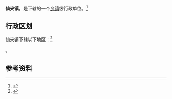 {{中国乡级行政区|35/05/25/117/000}}

'''仙夹镇'''，是{{PRC admin/fullname|35/05/25/117/000|3}}下辖的一个[[乡镇|乡镇]]级行政单位。<ref>{{PRC admin/ref sgc|{{PRC admin/parent|35/05/25/117/000}}}}</ref>

== 行政区划 ==

仙夹镇下辖以下地区：<ref>{{PRC admin/ref sgc|35/05/25/117/000}}</ref>

{{PRC admin/children|35/05/25/117/000}}。

== 参考资料 ==

{{reflist}}

{{行政区划小作品}}
{{PRC admin/navcat|35/05/25/117/000}}